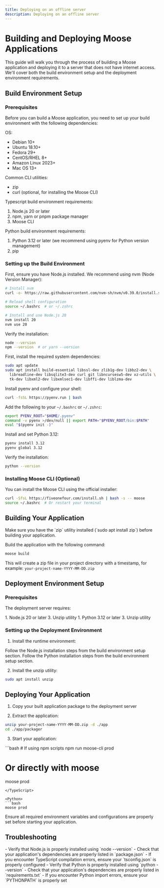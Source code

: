 ```yaml
---
title: Deploying on an offline server
description: Deploying on an offline server
---
```



# Building and Deploying Moose Applications
<LanguageSwitcher />

This guide will walk you through the process of building a Moose application and deploying it to a server that does not have internet access. 
We'll cover both the build environment setup and the deployment environment requirements.

## Build Environment Setup

### Prerequisites

Before you can build a Moose application, you need to set up your build environment with the following dependencies:

OS:
- Debian 10+
- Ubuntu 18.10+
- Fedora 29+
- CentOS/RHEL 8+
- Amazon Linux 2023+
- Mac OS 13+

Common CLI utilities:
- zip
- curl (optional, for installing the Moose CLI)

<TypeScript>

Typescript build environment requirements:
1. Node.js 20 or later
2. npm, yarn or pnpm package manager
3. Moose CLI
</TypeScript>

<Python>

Python build environment requirements:
1. Python 3.12 or later (we recommend using pyenv for Python version management)
2. pip 
</Python>

### Setting up the Build Environment

<TypeScript>
First, ensure you have Node.js installed. We recommend using nvm (Node Version Manager):

```bash
# Install nvm
curl -o- https://raw.githubusercontent.com/nvm-sh/nvm/v0.39.0/install.sh | bash

# Reload shell configuration
source ~/.bashrc  # or ~/.zshrc

# Install and use Node.js 20
nvm install 20
nvm use 20
```

Verify the installation:
```bash
node --version
npm --version  # or yarn --version
```
</TypeScript>

<Python>
First, install the required system dependencies:

```bash
sudo apt update
sudo apt install build-essential libssl-dev zlib1g-dev libbz2-dev \
  libreadline-dev libsqlite3-dev curl git libncursesw5-dev xz-utils \
  tk-dev libxml2-dev libxmlsec1-dev libffi-dev liblzma-dev
```

Install pyenv and configure your shell:

```bash
curl -fsSL https://pyenv.run | bash
```

Add the following to your `~/.bashrc` or `~/.zshrc`:

```bash
export PYENV_ROOT="$HOME/.pyenv"
command -v pyenv >/dev/null || export PATH="$PYENV_ROOT/bin:$PATH"
eval "$(pyenv init -)"
```

Install and set Python 3.12:

```bash
pyenv install 3.12
pyenv global 3.12
```

Verify the installation:
```bash
python --version
```
</Python>

### Installing Moose CLI (Optional)

You can install the Moose CLI using the official installer:

```bash
curl -SfsL https://fiveonefour.com/install.sh | bash -s -- moose
source ~/.bashrc  # Or restart your terminal
```

## Building Your Application

<Callout type="info">
  Make sure you have the `zip` utility installed (`sudo apt install zip`) before building your application.
</Callout>

Build the application with the following command:
```bash
moose build
```

This will create a zip file in your project directory with a timestamp, for example: `your-project-name-YYYY-MM-DD.zip`

## Deployment Environment Setup

### Prerequisites

The deployment server requires:

<TypeScript>
1. Node.js 20 or later
3. Unzip utility
</TypeScript>

<Python>
1. Python 3.12 or later
3. Unzip utility
</Python>

### Setting up the Deployment Environment

1. Install the runtime environment:

<TypeScript>
Follow the Node.js installation steps from the build environment setup section.
</TypeScript>

<Python>
Follow the Python installation steps from the build environment setup section.
</Python>

2. Install the unzip utility:
```bash
sudo apt install unzip
```

## Deploying Your Application

1. Copy your built application package to the deployment server

2. Extract the application:
```bash
unzip your-project-name-YYYY-MM-DD.zip -d ./app
cd ./app/packager
```

3. Start your application:

<TypeScript>
```bash
# If using npm scripts
npm run moose-cli prod

# Or directly with moose
moose prod
```
</TypeScript>

<Python>
```bash
moose prod
```
</Python>

<Callout type="warning">
  Ensure all required environment variables and configurations are properly set before starting your application.
</Callout>

## Troubleshooting

<TypeScript>
- Verify that Node.js is properly installed using `node --version`
- Check that your application's dependencies are properly listed in `package.json`
- If you encounter TypeScript compilation errors, ensure your `tsconfig.json` is properly configured
</TypeScript>

<Python>
- Verify that Python is properly installed using `python --version`
- Check that your application's dependencies are properly listed in `requirements.txt`
- If you encounter Python import errors, ensure your `PYTHONPATH` is properly set
</Python>